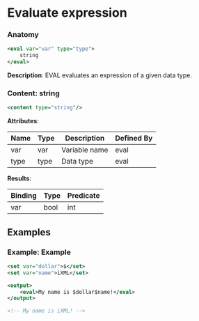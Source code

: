# Evaluate expression

### Anatomy

```xml
<eval var="var" type="type">
    string
</eval>
```

 **Description**:
 EVAL evaluates an expression of a given data type.

### Content: string

```xml
<content type="string"/>
```

**Attributes**:

| Name | Type | Description | Defined By |
| ---- | ---- | ----------- | ---------- |
| var | var | Variable name | eval |
| type | type | Data type | eval |


**Results**:

| Binding | Type | Predicate |
| ------- | ---- | --------- |
| var | bool|int|float|string | N/A |


## Examples

### Example: Example

```xml
<set var="dollar">$</set>
<set var="name">iXML</set>

<output>
	<eval>My name is $dollar$name!</eval>
</output>

<!-- My name is iXML! -->
```

